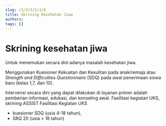 ```yaml
---
slug: /2/3/2/1/1/6
title: Skrining Kesehatan Jiwa
authors: 
tags: []
---
```



# Skrining kesehatan jiwa
Untuk menemukan secara dini adanya masalah kesehatan jiwa.

Menggunakan Kuesioner Kekuatan dan Kesulitan pada anak/remaja atau _Strength and Difficulties Questionnaire_ (SDQ) pada awal penerimaan siswa baru (kelas 1,7, dan 10).

Intervensi secara dini yang dapat dilakukan di layanan primer adalah pemberian informasi, edukasi, dan konseling awal.
<Tabs>
<TabItem value='puskesmas' label='Puskesmas'>
Fasilitasi kegiatan UKS, skrining ASSIST
</TabItem>
<TabItem value='pustu' label='Pustu'>
Fasilitasi Kegiatan UKS
</TabItem>
<TabItem value='sekolah' label='Sekolah' default>
- kuesioner SDQ (usia 4-18 tahun), 
- SRQ 20 (usia > 18 tahun)
</TabItem>
</Tabs>

